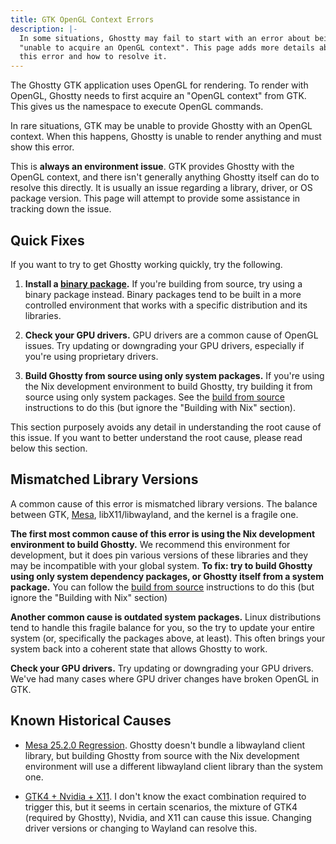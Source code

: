 ```yaml
---
title: GTK OpenGL Context Errors
description: |-
  In some situations, Ghostty may fail to start with an error about being
  "unable to acquire an OpenGL context". This page adds more details about
  this error and how to resolve it.
---
```


The Ghostty GTK application uses OpenGL for rendering. To render with
OpenGL, Ghostty needs to first acquire an "OpenGL context" from GTK. This
gives us the namespace to execute OpenGL commands.

In rare situations, GTK may be unable to provide Ghostty with an OpenGL
context. When this happens, Ghostty is unable to render anything and must
show this error.

This is **always an environment issue**. GTK provides Ghostty with the OpenGL
context, and there isn't generally anything Ghostty itself can do to resolve
this directly. It is usually an issue regarding a library, driver, or OS
package version. This page will attempt to provide some assistance in
tracking down the issue.

## Quick Fixes

If you want to try to get Ghostty working quickly, try the following.

1. **Install a [binary package](/docs/install/binary).** If you're building
   from source, try using a binary package instead. Binary packages tend
   to be built in a more controlled environment that works with a specific
   distribution and its libraries.

2. **Check your GPU drivers.** GPU drivers are a common cause of OpenGL
   issues. Try updating or downgrading your GPU drivers, especially if
   you're using proprietary drivers.

3. **Build Ghostty from source using only system packages.** If you're using
   the Nix development environment to build Ghostty, try building it
   from source using only system packages. See the
   [build from source](/docs/install/build) instructions to do this
   (but ignore the "Building with Nix" section).

<Important>
  This section purposely avoids any detail in understanding the root cause of
  this issue. If you want to better understand the root cause, please read below
  this section.
</Important>

## Mismatched Library Versions

A common cause of this error is mismatched library versions. The balance
between GTK, [Mesa](https://mesa3d.org/), libX11/libwayland, and the kernel is
a fragile one.

**The first most common cause of this error is using the Nix development
environment to build Ghostty.** We recommend this environment for development,
but it does pin various versions of these libraries and they may be
incompatible with your global system. **To fix: try to build Ghostty using
only system dependency packages, or Ghostty itself from a system package.**
You can follow the [build from source](/docs/install/build) instructions
to do this (but ignore the "Building with Nix" section)

**Another common cause is outdated system packages.**
Linux distributions tend to handle this fragile balance for you, so the
try to update your entire system (or, specifically the
packages above, at least). This often brings your system back into a
coherent state that allows Ghostty to work.

**Check your GPU drivers.** Try updating or downgrading your GPU drivers.
We've had many cases where GPU driver changes have broken OpenGL in GTK.

## Known Historical Causes

- [Mesa 25.2.0 Regression](https://gitlab.freedesktop.org/mesa/mesa/-/issues/13719).
  Ghostty doesn't bundle a libwayland client library, but building Ghostty
  from source with the Nix development environment will use a different
  libwayland client library than the system one.

- [GTK4 + Nvidia + X11](https://gitlab.gnome.org/GNOME/gtk/-/issues/4950).
  I don't know the exact combination required to trigger this, but it seems
  in certain scenarios, the mixture of GTK4 (required by Ghostty), Nvidia,
  and X11 can cause this issue. Changing driver versions or changing to
  Wayland can resolve this.
